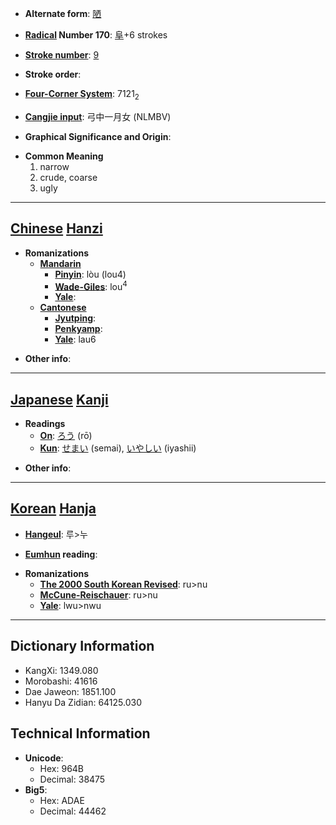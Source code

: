 * '''Alternate form''': [[陋]]

* '''[[Wiktionary:Chinese radical index| Radical]] Number 170''': [[Wiktionary:Chinese radical index 阜|阜]]+6 strokes

* '''[[Wiktionary:Chinese total strokes index|Stroke number]]''': [[Wiktionary:Chinese total strokes index 9|9]]

* '''Stroke order''': 

* '''[[Wiktionary:Chinese four corner index|Four-Corner System]]''': 7121<sub>2</sub>

* '''[[Wiktionary:Chinese Cangjie index|Cangjie input]]''': 弓中一月女 (NLMBV)

* '''Graphical Significance and Origin''': 

* '''Common Meaning'''
*#narrow
*# crude, coarse
*# ugly


----

== [[Chinese]] [[Hanzi]] ==

* '''Romanizations'''
** '''[[Mandarin]]'''
*** '''[[Pinyin]]''': lòu (lou4)
*** '''[[Wade-Giles]]''': lou<sup>4</sup>
*** '''[[Yale]]''': 
** '''[[Cantonese]]'''
*** '''[[Jyutping]]''':
*** '''[[Penkyamp]]''': 
*** '''[[Yale]]''': lau6

* '''Other info''': 

----

== [[Japanese]] [[Kanji]] ==

* '''Readings'''
** '''[[On]]''': [[ろう]] (rō)
** '''[[Kun]]''': [[せまい]] (semai), [[いやしい]] (iyashii)

* '''Other info''':  

----

== [[Korean]] [[Hanja]] ==

* '''[[Hangeul]]''': 루>누

* '''[[Eumhun]] reading''': 

* '''Romanizations'''
** '''[[The 2000 South Korean Revised Romanization|The 2000 South Korean Revised]]''': ru>nu
** '''[[McCune-Reischauer]]''': ru>nu
** '''[[Yale]]''': lwu>nwu

----

== Dictionary Information ==

* KangXi: 1349.080
* Morobashi: 41616
* Dae Jaweon: 1851.100
* Hanyu Da Zidian: 64125.030

== Technical Information ==

* '''Unicode''':
** Hex: 964B
** Decimal: 38475
* '''Big5''':
** Hex: ADAE
** Decimal: 44462